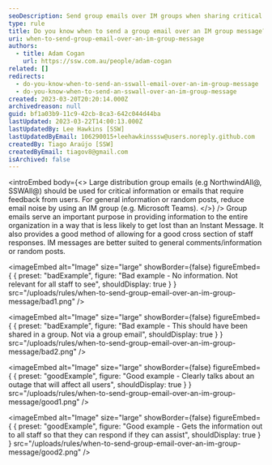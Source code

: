 ```yaml
---
seoDescription: Send group emails over IM groups when sharing critical information or seeking feedback from all staff, while using IM groups for general comments and random posts.
type: rule
title: Do you know when to send a group email over an IM group message?
uri: when-to-send-group-email-over-an-im-group-message
authors:
  - title: Adam Cogan
    url: https://ssw.com.au/people/adam-cogan
related: []
redirects:
  - do-you-know-when-to-send-an-sswall-email-over-an-im-group-message
  - do-you-know-when-to-send-an-sswall-over-an-im-group-message
created: 2023-03-20T20:20:14.000Z
archivedreason: null
guid: bf1a03b9-11c9-42cb-8ca3-642c044d44ba
lastUpdated: 2023-03-22T14:00:13.000Z
lastUpdatedBy: Lee Hawkins [SSW]
lastUpdatedByEmail: 106290015+leehawkinsssw@users.noreply.github.com
createdBy: Tiago Araújo [SSW]
createdByEmail: tiagov8@gmail.com
isArchived: false
---
```


<introEmbed
  body={<>
Large distribution group emails (e.g NorthwindAll@, SSWAll@) should be used for critical information or emails that require feedback from users. For general information or random posts, reduce email noise by using an IM group (e.g. Microsoft Teams).
  </>}
/>
Group emails serve an important purpose in providing information to the entire organization in a way that is less likely to get lost than an Instant Message. It also provides a good method of allowing for a good cross section of staff responses. IM messages are better suited to general comments/information or random posts.

<imageEmbed
  alt="Image"
  size="large"
  showBorder={false}
  figureEmbed={ {
    preset: "badExample",
    figure: "Bad example - No information. Not relevant for all staff to see",
    shouldDisplay: true
  } }
  src="/uploads/rules/when-to-send-group-email-over-an-im-group-message/bad1.png"
/>


<imageEmbed
  alt="Image"
  size="large"
  showBorder={false}
  figureEmbed={ {
    preset: "badExample",
    figure: "Bad example - This should have been shared in a group. Not via a group email",
    shouldDisplay: true
  } }
  src="/uploads/rules/when-to-send-group-email-over-an-im-group-message/bad2.png"
/>


<imageEmbed
  alt="Image"
  size="large"
  showBorder={false}
  figureEmbed={ {
    preset: "goodExample",
    figure: "Good example - Clearly talks about an outage that will affect all users",
    shouldDisplay: true
  } }
  src="/uploads/rules/when-to-send-group-email-over-an-im-group-message/good1.png"
/>


<imageEmbed
  alt="Image"
  size="large"
  showBorder={false}
  figureEmbed={ {
    preset: "goodExample",
    figure: "Good example - Gets the information out to all staff so that they can respond if they can assist",
    shouldDisplay: true
  } }
  src="/uploads/rules/when-to-send-group-email-over-an-im-group-message/good2.png"
/>
